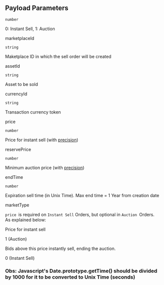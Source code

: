 ## Payload Parameters

`number`

0: Instant Sell,
1: Auction

marketplaceId

`string`

Maketplace ID in which the sell order will be created

assetId

`string`

Asset to be sold

currencyId

`string`

Transaction currency token

price

`number`

Price for instant sell (with [precision](undefined))

reservePrice

`number`

Minimum auction price (with [precision](undefined))

endTime

`number`

Expiration sell time (in Unix Time).
Max end time = 1 Year from creation date

marketType

`price `is required on `Instant Sell` Orders, but optional in `Auction `Orders. As explained below:

Price for instant sell

1 (Auction)

Bids above this price instantly sell,  ending the auction.

0 (Instant Sell)

### **Obs: Javascript's Date.prototype.getTime() should be divided by 1000 for it to be converted to Unix Time (seconds)**

